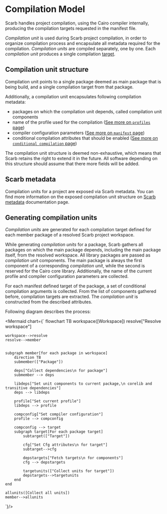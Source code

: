 
# Compilation Model

Scarb handles project compilation, using the Cairo compiler internally, producing the compilation targets requested in
the manifest file.

_Compilation unit_ is used during Scarb project compilation, in order to organize compilation process and encapsulate
all metadata required for the compilation.
_Compilation units_ are compiled separately, one by one.
Each _compilation unit_ produces a single compilation [target](./targets).

## Compilation unit structure

Compilation unit points to a single package deemed as main package that is being build, and a single compilation target
from that package.

Additionally, a compilation unit encapsulates following compilation metadata:

- packages on which the compilation unit depends, called compilation unit components
- name of the profile used for the compilation ([See more on `profiles` page](./profiles))
- compiler configuration parameters ([See more on `manifest` page](./manifest#cairo))
- conditional compilation attributes that should be enabled ([See more on `conditional compilation` page](./conditional-compilation))

The compilation unit structure is deemed non-exhaustive, which means that Scarb retains the right to extend it in the
future.
All software depending on this structure should assume that there more fields will be added.

## Scarb metadata

Compilation units for a project are exposed via Scarb metadata.
You can find more information on the exposed compilation unit structure on
[Scarb metadata](https://docs.rs/scarb-metadata/latest/scarb_metadata/struct.CompilationUnitMetadata.html) documentation page.

## Generating compilation units

_Compilation units_ are generated for each compilation target defined for each member package of a resolved Scarb
project workspace.

While generating _compilation units_ for a package, Scarb gathers all packages on which the main package depends,
including the main package itself, from the resolved workspace.
All library packages are passed as _compilation unit_ components.
The main package is always the first component of a corresponding _compilation unit_, while the second is reserved
for the Cairo core library.
Additionally, the name of the current profile and compiler configuration parameters are collected.

For each manifest defined target of the package, a set of conditional compilation arguments is collected.
From the list of components gathered before, compilation targets are extracted.
The _compilation unit_ is constructed from the described attributes.

Following diagram describes the process:

<Mermaid chart={`
flowchart TB
    workspace([Workspace])
    resolve["Resolve workspace"]

    workspace-->resolve
    resolve-->member


    subgraph member[for each package in workspace]
        direction TB
        submember(["Package"])

        deps["Collect dependencies\n for package"]
        submember --> deps

        libdeps["Set unit components to current package,\n corelib and transitive dependencies"]
        deps --> libdeps

        profile["Set current profile"]
        libdeps --> profile

        compconfig["Set compiler configuration"]
        profile --> compconfig

        compconfig --> target
        subgraph target[For each package target]
            subtarget(["Target"])

            cfg["Set Cfg attributes\n for target"]
            subtarget-->cfg

            depstargets["Fetch targets\n for components"]
            cfg --> depstargets

            targetunits(["Collect units for target"])
            depstargets-->targetunits
        end
    end

    allunits([Collect all units])
    member-->allunits

`}/>
